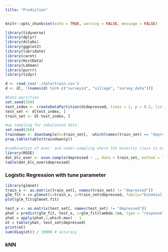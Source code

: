 ```yaml
---
title: "Prediction"
---
```


```r
knitr::opts_chunk$set(echo = TRUE, warning = FALSE, message = FALSE)
```

```r
library(tidyverse) 
library(dplyr)
library(dslabs)
library(ggplot2)
library(lubridate) 
library(caret)
library(HistData)
library(Lahman)
library(purrr)
library(tidyr)
```

```r
d <- read_csv('./data/train.csv')
d <- d[, !(names(d) %in% c("surveyid", "village", "survey_date"))]

#Data partition
set.seed(260)
test_index <- createDataPartition(d$depressed, times = 1, p = 0.2, list = FALSE)
test_set <- d[test_index, ]
train_set <- d[-test_index, ]

#up sampling for imbalanced data
set.seed(260)
traindown <- downSample(x=train_set[, -which(names(train_set) == "depressed")], y=train_set$depressed)
prop.table(table(traindown$y))

#combination of over- and under-sampling where the minority class is oversampled with replacement and majority class is undersampled without replacement.
library(ROSE)
dat_blc_over <- ovun.sample(depressed ~ ., data = train_set, method = "both", N = 1900)$data
table(dat_blc_over$depressed)

```


### Logistic Regression with tune parameter
```r
library(glmnet)
train_x <- as.matrix(train_set[, names(train_set) != "depressed"])
glm_fit = cv.glmnet(x=train_x, y=train_set$depressed, family="binomial")
plot(glm_fit$glmnet.fit)

test_x <- as.matrix(test_set[, names(test_set) != "depressed"])
phat = predict(glm_fit, test_x, s=glm_fit$lambda.1se, type = "response")
yhat = apply(phat,1,which.max) - 1
ot = table(yhat, test_set$depressed)
print(ot)
sum(diag(ot)) / 10000 # accuracy 
```

### kNN

```r

```










